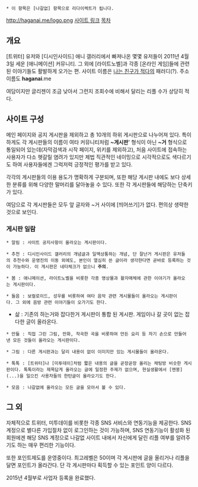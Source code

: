  * 이 항목은 [나갈없] 항목으로 리다이렉트가 됩니다.

http://haganai.me/logo.png
[http://www.haganai.me/ 사이트 링크]
[[목차]]
== 개요 ==
[트위터] 유저와 [디시인사이드] 애니 갤러리에서 빠져나온 몇몇 유저들이 2011년 4월 3일 세운 [애니메이션] 커뮤니티. 그 외에 [라이트노벨]과 각종 [온라인 게임]들에 관련된 이야기들도 활발하게 오가는 편. 사이트 이름은 [[나는 친구가 적다]]의 패러디(?). 주소이름도 '''haganai'''.me

여담이지만 글리젠이 조금 낮아서 그런지 조회수에 비해서 달리는 리플 수가 상당히 적다.

== 사이트 구성 ==
메인 페이지와 공지 게시판을 제외하고 총 10개의 하위 게시판으로 나누어져 있다. 특이하게도 각 게시판들의 이름이 여타 커뮤니티처럼 '''~게시판'''' 형식이 아닌 '''~거''' 형식으로 통일되어 있는데(자막검색과 시작 페이지, 위키를 제외하고), 처음 사이트에 접속하는 사용자가 다소 헷갈릴 염려가 있지만 제법 직관적인 네이밍으로 시각적으로도 색다르기도 하여 사용자들에겐 그럭저럭 긍정적인 평가를 받고 있다.

각각의 게시판들의 이용 용도가 명확하게 구분되며, 또한 해당 게시판 내에도 보다 상세한 분류를 위해 다양한 말머리를 달아놓을 수 있다. 또한 각 게시판들에 해당하는 단축키가 있다.

여담으로 각 게시판들은 모두 앞 글자와 ~거 사이에 [띄어쓰기]가 없다. 편의상 생략한 것으로 보인다.

=== 게시판 일람 ===
 * 알림 : 사이트 공지사항이 올라오는 게시판이다.

 * 추천 : 디시인사이드 갤러리의 개념글과 일맥상통하는 개념, 단 잘난거 게시판은 유저들의 추천수와 운영진의 이동 외에도, 본인이 열심히 쓴 글이라 생각한다면 곧바로 등록하는 것이 가능하다. 이 게시판은 네타체크가 없으니 '''주의'''.

 * 봄 : 애니메이션, 라이트노벨을 비롯한 각종 영상물과 활자매체에 관한 이야기가 올라오는 게시판이다.

 * 들음 : 보컬로이드, 성우를 비롯하여 여타 음악 관련 게시물들이 올라오는 게시판이다. 그 외에 음방 관련 이야기들이 오가기도 한다.

* 삶 : 기존의 하는거와 잡다한거 게시판이 통합 된 게시판. 게임이나 갈 곳이 없는 잡다한 글이 올라온다.

 * 만듦 : 직접 그린 그림, 만화, 작곡한 곡을 비롯하여 만든 요리 등 자기 손으로 만들어낸 모든 것들이 올라오는 게시판이다.

 * 그림 : 다른 게시판과는 달리 내용이 없이 이미지만 있는 게시물들이 올라온다.

 * 톡톡 : [트위터]나 [미투데이]처럼 짧은 내용의 글을 곧장곧장 올리는 채팅방 비슷한 게시판이다. 톡톡이라는 제목답게 올라오는 글에 일정한 주제가 없으며, 현실생활에서 [멘붕](...)을 일으킨 사용자들의 한탄글이 올라오기도 한다.

 * 모음 : 나갈없에 올라오는 모든 글을 모아서 볼 수 있다.

== 그 외 ==
자체적으로 트위터, 미투데이를 비롯한 각종 SNS 서비스와 연동기능을 제공한다. SNS 계정으로 별다른 가입절차 없이 로그인하는 것이 가능하며, SNS 연동기능이 활성화 된 회원에겐 해당 SNS 계정으로 나갈없 사이트 내에서 자신에게 달린 리플 여부를 알려주기도 하는 매우 편리한 기능이다.

또한 포인트제도를 운영중이다. 최고레벨은 50이며 각 게시판에 글을 올리거나 리플을 달면 포인트가 올라간다. 단 각 게시판마다 획득할 수 있는 포인트 양이 다르다.

2015년 4월부로 사업자 등록을 완료했다.

